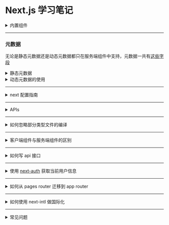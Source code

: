# Next.js 学习笔记

<details>
  <summary>内置组件</summary>

- `<Image>`

概念或资源

- [LCP(Largest Contentful Paint)](https://web.dev/articles/lcp?hl=zh-cn) - 最大内容绘制，衡量网页主要内容的加载时间
- [Web Almanac](https://almanac.httparchive.org/en/2022/media)
- FCP 首次内容渲染

- `Font`

- `<Link>`

- `<Script>`

- `Metadata`

  ```html
  <!-- 默认字段 -->
  <meta charset="utf-8" />
  <meta name="viewport" content="width=device-width, initial-scale=1" />

  <meta name="author" content="Chris Mills" />
  <meta name="description" content="the description content" />
  <meta property="og:image" content="..." />
  <meta property="og:description" content="..." />
  <meta property="og:title" content="..." />
  <link rel="icon" href="favicon.ico" type="image/x-icon" />
  ```

  其中 **"og"** 开头的符合 [Open Graph 协议](https://ogp.me/)，网站的自定义图标、robots.txt、sitemap.xml 等也是元数据

</details>

<hr className="mdx-hr" />

### 元数据

无论是静态元数据还是动态元数据都只在服务端组件中支持，元数据一共有[这些字段](https://github.com/vercel/next.js/blob/canary/packages/next/src/lib/metadata/default-metadata.tsx)

<details>
  <summary>静态元数据</summary>

```js
// layout.js | page.js
export const metadata = {
  title: '...',
  description: '...'
}

export default function Page() {}
```

</details>
<details>
  <summary>动态元数据的使用</summary>

- `searchParams` 只有在 page.js 中才有

  ```js
  // app/products/[id]/page.js
  export async function generateMetadata({ params, searchParams }, parent) {
    // 读取路由参数
    const id = params.id

    // 获取数据
    const product = await fetch(`https://.../${id}`).then(res => res.json())

    // 获取和拓展父路由段 metadata
    const previousImages = (await parent).openGraph?.images || []

    return {
      title: product.title,
      openGraph: {
        images: ['/some-specific-page-image.jpg', ...previousImages]
      }
    }
  }

  export default function Page({ params, searchParams }) {}
  ```

</details>

<hr className="mdx-hr" />

<details>
  <summary>next 配置指南 </summary>

支持 next.config.mjs 和 next.config.js 格式

- 对象形态

  ```js
  /** @type {import('next').NextConfig} */
  const nextConfig = {
    //...
  }
  export default nextConfig
  ```

- 函数形态

  其中 phase 有[如下取值](https://github.com/vercel/next.js/blob/5e6b008b561caf2710ab7be63320a3d549474a5b/packages/next/shared/lib/constants.ts#L19-L23)，可以通过 `const { PHASE_DEVELOPMENT_SERVER } = require('next/constants')` 导入，更多配置[参见这里](https://github.com/vercel/next.js/blob/canary/packages/next/src/server/config-shared.ts)

  ```js
  export default (phase, { defaultConfig }) => {
    /**
     * @type {import('next').NextConfig}
     */
    const nextConfig = {
      /* config options here */
    }
    return nextConfig
  }
  ```

- 异步函数形态

      ```js
      module.exports = async (phase, { defaultConfig }) => {
        /**
         * @type {import('next').NextConfig}
        */
        const nextConfig = {
          /* config options here */
        }
        return nextConfig
      }
      ```

</details>

<hr className="mdx-hr" />

<details>
  <summary>APIs</summary>

```js
import {
  permanentRedirect,
  notFound,
  useParams,
  useRouter,
  useSearchParams
} from 'next/navigation'
```

- `fetch(url, options)`

- `permanentRedirect`
  - path 字符串类型，表示重定向的 URL，可以是相对路径，也可以是绝对路径
  - type 值为 replace （默认）或者 push（Server Actions 中默认），表示重定向的类型

```js
export default async function Profile({ params }) {
  const team = await fetchTeam(params.id)
  if (!team) {
    permanentRedirect('/login')
  }

  // ...
}
```

- `notFound()` 抛出 NEXT_NOT_FOUND 错误

```js
export default async function Profile({ params }) {
  const user = await fetchUser(params.id)

  if (!user) {
    notFound()
  }

  // ...
}
```

- `usePathname()` 客户端组件
- `useRouter()`
- `useSearchParams()` 返回只读 [URLSearchParams](https://developer.mozilla.org/zh-CN/docs/Web/API/URLSearchParams)
  - `getAll()`
  - `keys()`
  - `values()`
  - `entries()`
  - `forEach()`
  - `toString()`

</details>

<hr className="mdx-hr" />

<details>
  <summary>如何忽略部分类型文件的编译</summary>

1. 安装所需依赖

   ```sh
   pnpm i @types/webpack ignore-loader -D
   ```

2. 忽略 .py 文件

   > next.config.mjs

   ```js
   /** @type {import('next').NextConfig} */
   const nextConfig = {
     //...
     /**
      *
      * @param {import('webpack').Configuration} config
      * @param {import('next/dist/server/config-shared').WebpackConfigContext} context
      * @returns {import('webpack').Configuration}
      */
     webpack: (config, context) => {
       // NOTE: ignore python files
       config.module.rules.push({
         test: /\.py$/,
         loader: 'ignore-loader'
       })
       return config
     }
   }
   ```

</details>

<hr className="mdx-hr" />

<details>
  <summary>客户端组件与服务端组件的区别</summary>

1. 服务端组件中使用的子组件可以使用 `'use client'` 吗？

   可以，比如在 layout.tsx 中使用 next-auth 的 SessionProvider

   ```tsx {{title: "src/components/session-provider.tsx"}}
   'use client'
   import { SessionProvider } from 'next-auth/react'

   export default SessionProvider
   ```

</details>

<hr className="mdx-hr" />

<details>
  <summary>如何写 api 接口</summary>

`app/api/[...nextauth]/route.ts` 等效于 `pages/api/[...nextauth].ts`

1. 导出什么函数就接收什么类型 method 的请求

   > api/name/route.ts

   ```ts {{title: "GET /api/name"}}
   import { NextResponse } from 'next/server'

   export async function GET() {
     return NextResponse.json({ name: 'xxx' })
   }
   ```

</details>

<hr className="mdx-hr" />

<details>
  <summary>使用 <a href="https://next-auth.js.org/" target="_blank">next-auth</a> 获取当前用户信息</summary>

> api/current/route.ts

```ts
import { getServerSession } from 'next-auth'
import { NextResponse } from 'next/server'

import { authOptions } from '../auth/[...nextauth]/route'

export async function GET() {
  const session = await getServerSession(authOptions)

  return NextResponse.json({ name: session?.user?.name ?? 'Not Logged In' })
}
```

`api/[...next-auth]/route.ts` 常见写法，注意需要确保使用的 Provider 对应的环境变量存在或者使用 [@t3-oss/env-nextjs](https://github.com/t3-oss/t3-env) 在启动时检查环境变量是否存在及其类型符合要求

```ts
import NextAuth from 'next-auth'
import GitHubProvider from 'next-auth/providers/github'
import GoogleProvider from 'next-auth/providers/google'

export const authOptions = {
  providers: [
    GitHubProvider({
      clientId: process.env.GITHUB_ID,
      clientSecret: process.env.GITHUB_SECRET
    }),
    GoogleProvider({
      clientId: process.env.GOOGLE_CLIENT_ID,
      clientSecret: process.env.GOOGLE_CLIENT_SECRET,
      httpOptions: {
        timeout: 50000
      }
    })
  ]
}

export const handler = NextAuth(authOptions)

export { handler as GET, handler as POST }
```

关于 `api/[...next-auth]/route.ts` 复杂一点的例子

```ts
import { PrismaAdapter } from '@next-auth/prisma-adapter'
// import { compare } from 'bcrypt'
import type { NextApiHandler } from 'next'
import type { NextAuthOptions } from 'next-auth'
import NextAuth from 'next-auth'
// import Credentials from 'next-auth/providers/credentials'
import EmailProvider from 'next-auth/providers/email'
import GitHubProvider from 'next-auth/providers/github'
import GoogleProvider from 'next-auth/providers/google'
import type { Provider } from 'next-auth/providers/index'

import { db } from '@/server/db'
import redis from '@/lib/redis'

export async function storeAccessToken(accessToken: string, sub?: string) {
  if (!accessToken || !sub) return
  const expire = 30 // ONE_DAY * 30 // The number of seconds in 30 days
  await redis.set(accessToken, sub, { ex: expire })
}

export const authOptions: NextAuthOptions = {
  providers: [
    process.env.GITHUB_ID &&
      process.env.GITHUB_SECRET &&
      GitHubProvider({
        clientId: process.env.GITHUB_ID,
        clientSecret: process.env.GITHUB_SECRET
      }),
    process.env.GOOGLE_CLIENT_ID &&
      process.env.GOOGLE_CLIENT_SECRET &&
      GoogleProvider({
        clientId: process.env.GOOGLE_CLIENT_ID,
        clientSecret: process.env.GOOGLE_CLIENT_SECRET
      }),
    process.env.SMTP_HOST &&
      process.env.SMTP_PORT &&
      process.env.SMTP_USER &&
      process.env.SMTP_PASSWORD &&
      EmailProvider({
        server: {
          host: process.env.SMTP_HOST,
          port: Number(process.env.SMTP_PORT),
          auth: {
            user: process.env.SMTP_USER,
            pass: process.env.SMTP_PASSWORD
          }
        },
        from: process.env.SMTP_FROM
      })
  ].filter(Boolean) as Provider[],
  pages: {
    signIn: '/auth/signin',
    signOut: '/auth/signout'
  },
  debug: process.env.NODE_ENV === 'development',
  adapter: PrismaAdapter(prisma),
  session: { strategy: 'jwt' },
  jwt: {
    secret: process.env.JWT_SECRET
  },
  secret: process.env.NEXTAUTH_SECRET
}

const authHandler: NextApiHandler = (req, res) =>
  NextAuth(req, res, authOptions)

export default authHandler
```

</details>

<hr className="mdx-hr" />

<details>
  <summary>如何从 pages router 迁移到 app router</summary>
</details>

<hr className="mdx-hr" />

<details>
  <summary>如何使用 next-intl 做国际化</summary>
</details>

<hr className="mdx-hr" />

<details>
  <summary>常见问题</summary>

1. `useRouter` 仅可以在客户端组件中使用

   ```sh
   You're importing a component that needs useRouter. It only works in a Client Component but none of its parents are marked with "use client", so they're Server Components by default.
   Learn more: https://nextjs.org/docs/getting-started/react-essentials
   ```

2. 路由路径区分大小写吗？

</details>

